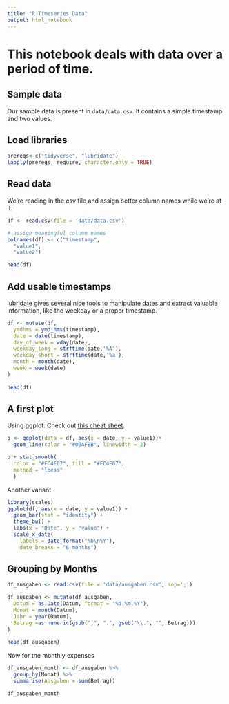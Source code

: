 ```yaml
---
title: "R Timeseries Data"
output: html_notebook
---
```


# This notebook deals with data over a period of time.

## Sample data

Our sample data is present in `data/data.csv`. It contains a simple timestamp and two values.

## Load libraries

```r
prereqs<-c("tidyverse", "lubridate")
lapply(prereqs, require, character.only = TRUE)
```

## Read data

We're reading in the csv file and assign better column names while we're at it.

```r
df <- read.csv(file = 'data/data.csv')

# assign meaningful column names
colnames(df) <- c("timestamp",
  "value1",
  "value2")

head(df)
```

## Add usable timestamps

[lubridate](https://lubridate.tidyverse.org) gives several nice tools to manipulate dates and extract valuable information, like the weekday or a proper timestamp.

```r
df <- mutate(df,
  ymdhms = ymd_hms(timestamp),
  date = date(timestamp),
  day_of_week = wday(date),
  weekday_long = strftime(date,'%A'),
  weekday_short = strftime(date,'%a'),
  month = month(date),
  week = week(date)
)
  
head(df)
```

## A first plot

Using ggplot. Check out [this cheat sheet](https://github.com/rstudio/cheatsheets/blob/main/data-visualization-2.1.pdf).

```r
p <- ggplot(data = df, aes(x = date, y = value1))+
  geom_line(color = "#00AFBB", linewidth = 2)

p + stat_smooth(
  color = "#FC4E07", fill = "#FC4E07",
  method = "loess"
  )
```

Another variant

```r
library(scales)
ggplot(df, aes(x = date, y = value1)) + 
  geom_bar(stat = "identity") +
  theme_bw() +
  labs(x = "Date", y = "value") +
  scale_x_date(
    labels = date_format("%b\n%Y"), 
    date_breaks = "6 months")
```

## Grouping by Months

```r
df_ausgaben <- read.csv(file = 'data/ausgaben.csv', sep=';')

df_ausgaben <- mutate(df_ausgaben,
  Datum = as.Date(Datum, format = "%d.%m.%Y"),
  Monat = month(Datum),
  Jahr = year(Datum),
  Betrag =as.numeric(gsub(",", ".", gsub("\\.", "", Betrag)))
)
  
head(df_ausgaben)

```

Now for the monthly expenses

```r
df_ausgaben_month <- df_ausgaben %>%
  group_by(Monat) %>%
  summarise(Ausgaben = sum(Betrag))

df_ausgaben_month
```
